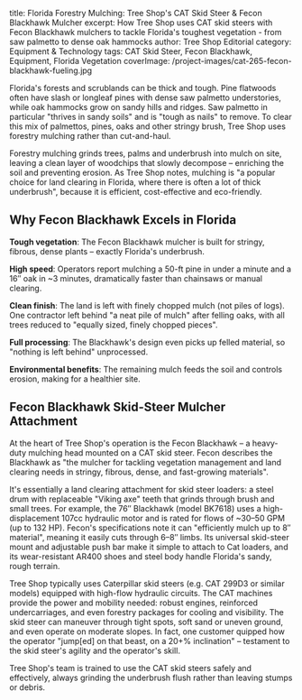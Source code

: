title: Florida Forestry Mulching: Tree Shop's CAT Skid Steer & Fecon Blackhawk Mulcher
excerpt: How Tree Shop uses CAT skid steers with Fecon Blackhawk mulchers to tackle Florida's toughest vegetation - from saw palmetto to dense oak hammocks
author: Tree Shop Editorial
category: Equipment & Technology
tags: CAT Skid Steer, Fecon Blackhawk, Equipment, Florida Vegetation
coverImage: /project-images/cat-265-fecon-blackhawk-fueling.jpg

Florida's forests and scrublands can be thick and tough. Pine flatwoods often have slash or longleaf pines with dense saw palmetto understories, while oak hammocks grow on sandy hills and ridges. Saw palmetto in particular "thrives in sandy soils" and is "tough as nails" to remove. To clear this mix of palmettos, pines, oaks and other stringy brush, Tree Shop uses forestry mulching rather than cut-and-haul. 

Forestry mulching grinds trees, palms and underbrush into mulch on site, leaving a clean layer of woodchips that slowly decompose – enriching the soil and preventing erosion. As Tree Shop notes, mulching is "a popular choice for land clearing in Florida, where there is often a lot of thick underbrush", because it is efficient, cost-effective and eco-friendly.

## Why Fecon Blackhawk Excels in Florida

**Tough vegetation**: The Fecon Blackhawk mulcher is built for stringy, fibrous, dense plants – exactly Florida's underbrush.

**High speed**: Operators report mulching a 50-ft pine in under a minute and a 16″ oak in ~3 minutes, dramatically faster than chainsaws or manual clearing.

**Clean finish**: The land is left with finely chopped mulch (not piles of logs). One contractor left behind "a neat pile of mulch" after felling oaks, with all trees reduced to "equally sized, finely chopped pieces".

**Full processing**: The Blackhawk's design even picks up felled material, so "nothing is left behind" unprocessed.

**Environmental benefits**: The remaining mulch feeds the soil and controls erosion, making for a healthier site.

## Fecon Blackhawk Skid-Steer Mulcher Attachment

At the heart of Tree Shop's operation is the Fecon Blackhawk – a heavy-duty mulching head mounted on a CAT skid steer. Fecon describes the Blackhawk as "the mulcher for tackling vegetation management and land clearing needs in stringy, fibrous, dense, and fast-growing materials". 

It's essentially a land clearing attachment for skid steer loaders: a steel drum with replaceable "Viking axe" teeth that grinds through brush and small trees. For example, the 76″ Blackhawk (model BK7618) uses a high-displacement 107cc hydraulic motor and is rated for flows of ~30–50 GPM (up to 132 HP). Fecon's specifications note it can "efficiently mulch up to 8″ material", meaning it easily cuts through 6–8″ limbs. Its universal skid-steer mount and adjustable push bar make it simple to attach to Cat loaders, and its wear-resistant AR400 shoes and steel body handle Florida's sandy, rough terrain.

Tree Shop typically uses Caterpillar skid steers (e.g. CAT 299D3 or similar models) equipped with high-flow hydraulic circuits. The CAT machines provide the power and mobility needed: robust engines, reinforced undercarriages, and even forestry packages for cooling and visibility. The skid steer can maneuver through tight spots, soft sand or uneven ground, and even operate on moderate slopes. In fact, one customer quipped how the operator "jump[ed] on that beast, on a 20+% inclination" – testament to the skid steer's agility and the operator's skill.

Tree Shop's team is trained to use the CAT skid steers safely and effectively, always grinding the underbrush flush rather than leaving stumps or debris.